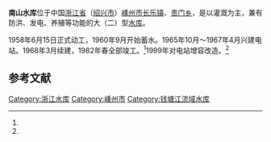 {{Infobox Reservoir | 
|name                     = 南山水库
|nickname                 = 
|image                    = 
|image_caption            = 
|map                      = 
|map_caption              = 
|pushpin_map              = China
|pushpin_map_caption      = 南山水库在中国的位置
|code                     = BGA30300592
|class                    = 大（二）型[[水库|水库]]
|location_of_reservoir    = [[浙江省|浙江省]]（[[绍兴市|绍兴市]]）[[嵊州市|嵊州市]]
|location_of_dam          = [[长乐镇|长乐镇]]
|inflow                   = [[南山江|南山江]]（[[长乐江|长乐江]]支流）
|outflow                  = 南山江
|catchment_area           = 109.8
|reservoir_area           = 
|mean_depth               = 
|maximum_depth            = 
|flood_level              = 
|normal_water_level       = 
|dead_water_level         = 
|water_quality            = 
|island                   = 
|maximum_storage_capacity = 1.05
|normal_storage_capacity  = 
|dead_storage_capacity    = 
|type_of_dam              = 粘土心墙砂壳坝
|elevation_of_dam         = 137
|height_of_dam            = 72
|length_of_dam            = 238.5
|width_of_dam             = 6.5
|installed_capacity       = 3×1600kW
|irrigated_area           = 8.9万亩
|start                    = 1958年6月15日
|complete                 = 1960年9月
|cost                     = 1050万元
|emigrate                 = 479户
|latd = 29
|latm = 25
|lats = 26
|latNS = N
|longd = 120
|longm = 35
|longs = 43
|longEW = E
|website = 
|footnotes = <ref>{{Cite web |url=http://www.tsdh.net/%E6%B0%B4%E5%88%A9%E6%96%87%E7%8C%AE%E6%B1%87%E7%BC%96/PDF%E6%96%87%E6%A1%A3/%E4%B8%AD%E5%9B%BD%E6%B0%B4%E5%BA%93%E5%90%8D%E7%A7%B0%E4%BB%A3%E7%A0%81.pdf |title=中国水库名称代码 |accessdate=2020-12-29 |archive-date=2015-05-05 |archive-url=https://web.archive.org/web/20150505182029/http://www.tsdh.net/%E6%B0%B4%E5%88%A9%E6%96%87%E7%8C%AE%E6%B1%87%E7%BC%96/PDF%E6%96%87%E6%A1%A3/%E4%B8%AD%E5%9B%BD%E6%B0%B4%E5%BA%93%E5%90%8D%E7%A7%B0%E4%BB%A3%E7%A0%81.pdf |dead-url=yes }}</ref><ref>[http://www.sxlib.com:8080/web/gycslou/sxsz/8z2.htm 绍兴市志·卷8·第二章·水库]{{dead link|date=2017年11月 |bot=InternetArchiveBot |fix-attempted=yes }}</ref><ref name="南山水库发电">[http://press.idoican.com.cn/detail/articles/2009090112642/ 南山水库发电向国庆献礼]{{dead link|date=2017年11月 |bot=InternetArchiveBot |fix-attempted=yes }}</ref><ref>{{cite journal |title=南山水库防洪、兴利分析 |author=周先林，邢燕，陈郁民，等 |journal=浙江水利科技 |year=2004 |volume= |issue=5 |pages=25-27 |url=http://www.cqvip.com/qk/92763x/2004005/10777581.html }}</ref><ref name="涂国斌">{{cite journal |title=嵊州市南山水库电站增容改造 |author=涂国斌 |journal=中小型电机 |year=2004 |volume=31 |issue=4 |pages=64-65 |url=http://www.cqvip.com/qk/92223x/2004004/10276338.html }}</ref>
}}
'''南山水库'''位于中国[[浙江省|浙江省]]（[[绍兴市|绍兴市]]）[[嵊州市|嵊州市]][[长乐镇|长乐镇]]、[[贵门乡|贵门乡]]，是以灌溉为主，兼有防洪、发电、养殖等功能的大（二）型[[水库|水库]]。

1958年6月15日正式动工，1960年9月开始蓄水。1965年10月～1967年4月兴建电站。1968年3月续建，1982年春全部竣工。<ref name="南山水库发电"/>1999年对电站增容改造。<ref name="涂国斌"/>

==参考文献==
{{reflist}}
{{Reservoirs of Zhejiang}}
{{DEFAULTSORT:N南}}
[[Category:浙江水库|Category:浙江水库]]
[[Category:嵊州市|Category:嵊州市]]
[[Category:钱塘江流域水库|Category:钱塘江流域水库]]